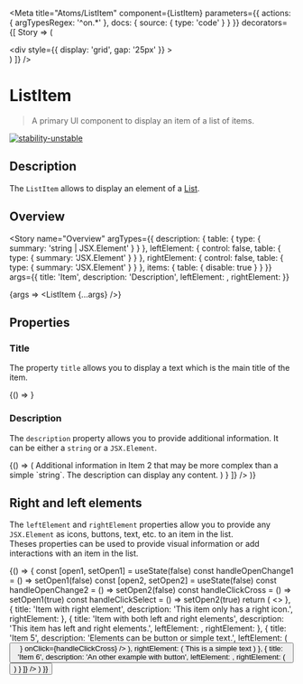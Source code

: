 
<Meta
  title="Atoms/ListItem"
  component={ListItem}
  parameters={{
    actions: { argTypesRegex: '^on.*' },
    docs: {
      source: {
        type: 'code'
      }
    }
  }}
  decorators={[
    Story => (
      <ThemeProvider>
        <div className="component-story-main">
          <ThemeSwitcher />
          <div
            style={{
              display: 'grid',
              gap: '25px'
            }}
          >
            <Story />
          </div>
        </div>
      </ThemeProvider>
    )
  ]}
/>

# ListItem

> A primary UI component to display an item of a list of items.

[![stability-unstable](https://img.shields.io/badge/stability-unstable-yellow.svg)](https://github.com/emersion/stability-badges#unstable)

## Description

The `ListItem` allows to display an element of a [List](/docs/atoms-list--overview).

## Overview

<Story
  name="Overview"
  argTypes={{
    description: {
      table: {
        type: { summary: 'string | JSX.Element' }
      }
    },
    leftElement: {
      control: false,
      table: {
        type: { summary: 'JSX.Element' }
      }
    },
    rightElement: {
      control: false,
      table: {
        type: { summary: 'JSX.Element' }
      }
    },
    items: {
      table: {
        disable: true
      }
    }
  }}
  args={{
    title: 'Item',
    description: 'Description',
    leftElement: <Icon name="wallet" />,
    rightElement: <Icon name="close" />
  }}
>
  {args => <ListItem {...args} />}
</Story>

## Properties

<ArgsTable story="Overview" />

### Title

The property `title` allows you to display a text which is the main title of the item.

<Canvas>
  <Story name="Title">{() => <ListItem title="The title of the item." />}</Story>
</Canvas>

### Description

The `description` property allows you to provide additional information. It can be either a `string` or a `JSX.Element`.

<Canvas>
  <Story name="Description">
    {() => (
      <List
        items={[
          {
            title: 'Item 1',
            description: 'The additional information of the Item 1'
          },
          {
            title: 'Item 2',
            description: (
              <div>
                <Typography as="div" color="text" fontSize="small">
                  Additional information in Item 2 that may be more complex than a simple `string`.
                  The description can display any content.
                </Typography>
                <ProgressBar label="okp4.pdf" minValue={0} maxValue={195} currentValue={23} />
              </div>
            )
          }
        ]}
      />
    )}
  </Story>
</Canvas>

## Right and left elements

The `leftElement` and `rightElement` properties allow you to provide any `JSX.Element` as icons, buttons, text, etc. to an item in the list.  
Theses properties can be used to provide visual information or add interactions with an item in the list.

<Canvas>
  <Story name="Right and left elements">
    {() => {
      const [open1, setOpen1] = useState(false)
      const handleOpenChange1 = () => setOpen1(false)
      const [open2, setOpen2] = useState(false)
      const handleOpenChange2 = () => setOpen2(false)
      const handleClickCross = () => setOpen1(true)
      const handleClickSelect = () => setOpen2(true)
      return (
        <>
          <List
            items={[
              {
                title: 'Item without element',
                description: 'This item does not have any element.'
              },
              {
                title: 'Item with left element',
                description: 'This item only has a left element.',
                leftElement: <Icon name="profile" />
              },
              {
                title: 'Item with right element',
                description: 'This item only has a right icon.',
                rightElement: <Icon name="check" />
              },
              {
                title: 'Item with both left and right elements',
                description: 'This item has left and right elements.',
                leftElement: <Icon name="profile" />,
                rightElement: <Icon name="check" />
              },
              {
                title: 'Item 5',
                description: 'Elements can be button or simple text.',
                leftElement: (
                  <Button
                    label="A button"
                    backgroundColor="error"
                    size="small"
                    variant="icon"
                    icon={<Icon name="cross" size="15" />}
                    onClick={handleClickCross}
                  />
                ),
                rightElement: (
                  <Typography as="div" color="text" fontSize="small" fontWeight="bold">
                    This is a simple text
                  </Typography>
                )
              },
              {
                title: 'Item 6',
                description: 'An other example with button',
                leftElement: <Icon name="wallet" />,
                rightElement: (
                  <Button
                    label="Select"
                    backgroundColor="success"
                    size="small"
                    variant="secondary"
                    onClick={handleClickSelect}
                  />
                )
              }
            ]}
          />
          <Toast
            isOpened={open1}
            onOpenChange={handleOpenChange1}
            title="Cross button clicked !"
            severityLevel="error"
          />
          <Toast
            isOpened={open2}
            onOpenChange={handleOpenChange2}
            title="Select button clicked !"
            severityLevel="success"
          />
        </>
      )
    }}
  </Story>
</Canvas>
